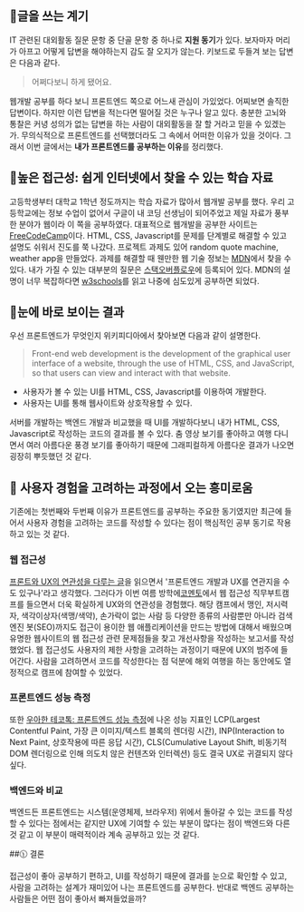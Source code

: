 ## 🤔글을 쓰는 계기

IT 관련된 대외활동 질문 문항 중 단골 문항 중 하나로 **지원 동기**가 있다. 보자마자 머리가 아프고 어떻게 답변을 해야하는지 감도 잘 오지가 않는다. 키보드로 두들겨 보는 답변은 다음과 같다.

> 어쩌다보니 하게 됐어요.

웹개발 공부를 하다 보니 프론트엔드 쪽으로 어느새 관심이 가있었다. 어찌보면 솔직한 답변이다. 하지만 이런 답변을 적는다면 떨어질 것은 누구나 알고 있다. 충분한 고뇌와 통찰은 커녕 성의가 없는 답변을 하는 사람이 대외활동을 잘 할 거라고 믿을 수 있겠는가. 무의식적으로 프론트엔드를 선택했더라도 그 속에서 어떠한 이유가 있을 것이다. 그래서 이번 글에서는 **내가 프론트엔드를 공부하는 이유**를 정리했다.

## 🚉높은 접근성: 쉽게 인터넷에서 찾을 수 있는 학습 자료

고등학생부터 대학교 1학년 정도까지는 학습 자료가 많아서 웹개발 공부를 했다. 우리 고등학교에는 정보 수업이 없어서 구글이 내 코딩 선생님이 되어주었고 제일 자료가 풍부한 분야가 웹이라 이 쪽을 공부하였다. 대표적으로 웹개발을 공부한 사이트는 [FreeCodeCamp](https://www.freecodecamp.org)이다. HTML, CSS, Javascript를 문제를 단계별로 해결할 수 있고 설명도 쉬워서 진도를 쭉 나갔다. 프로젝트 과제도 있어 random quote machine, weather app을 만들었다. 과제를 해결할 때 웬만한 웹 기술 정보는 [MDN](https://developer.mozilla.org)에서 찾을 수 있다. 내가 가질 수 있는 대부분의 질문은 [스택오버플로우](https://stackoverflow.com)에 등록되어 있다. MDN의 설명이 너무 복잡하다면 [w3schools](https://www.w3schools.com)를 읽고 나중에 심도있게 공부하면 되었다.

## 👀눈에 바로 보이는 결과

우선 프론트엔드가 무엇인지 위키피디아에서 찾아보면 다음과 같이 설명한다.

> Front-end web development is the development of the graphical user interface of a website, through the use of HTML, CSS, and JavaScript, so that users can view and interact with that website.

- 사용자가 볼 수 있는 UI를 HTML, CSS, Javascript를 이용하여 개발한다.
- 사용자는 UI를 통해 웹사이트와 상호작용할 수 있다.

서버를 개발하는 백엔드 개발과 비교했을 때 UI를 개발하다보니 내가 HTML, CSS, Javascript로 작성하는 코드의 결과를 볼 수 있다. 춤 영상 보기를 좋아하고 여행 다니면서 여러 아름다운 풍경 보기를 좋아하기 때문에 그래피컬하게 아름다운 결과가 나오면 굉장히 뿌듯했던 것 같다.

## 🤝 사용자 경험을 고려하는 과정에서 오는 흥미로움

기존에는 첫번째와 두번째 이유가 프론트엔드를 공부하는 주요한 동기였지만 최근에 들어서 사용자 경험을 고려하는 코드를 작성할 수 있다는 점이 핵심적인 공부 동기로 작용하고 있는 것 같다.

### 웹 접근성

[프론트와 UX의 연관성을 다루는 글](https://jbee.io/essay/about_frontend/#%ED%94%84%EB%A1%A0%ED%8A%B8%EC%97%94%EB%93%9C-%EA%B8%B0%EC%88%A0%EA%B3%BC-ux)을 읽으면서 '프론트엔드 개발과 UX를 연관지을 수도 있구나'라고 생각했다. 그러다가 이번 여름 방학에[코멘토](https://comento.kr/?index)에서 웹 접근성 직무부트캠프를 들으면서 더욱 확실하게 UX와의 연관성을 경험했다. 해당 캠프에서 맹인, 저시력자, 색각이상자(색맹/색약), 손가락이 없는 사람 등 다양한 종류의 사람뿐만 아니라 검색엔진 봇(SEO)까지도 접근이 용이한 웹 애플리케이션을 만드는 방법에 대해서 배웠으며 유명한 웹사이트의 웹 접근성 관련 문제점들을 찾고 개선사항을 작성하는 보고서를 작성했었다. 웹 접근성도 사용자의 제한 사항을 고려하는 과정이기 때문에 UX의 범주에 들어간다. 사람을 고려하면서 코드를 작성한다는 점 덕분에 해외 여행을 하는 동안에도 열정적으로 캠프에 참여할 수 있었다.

### 프론트엔드 성능 측정

또한 [우아한 테코톡: 프론트엔드 성능 측정](https://www.youtube.com/watch?v=IRj9vKBy9CA&ab_channel=%EC%9A%B0%EC%95%84%ED%95%9C%ED%85%8C%ED%81%AC)에 나온 성능 지표인 LCP(Largest Contentful Paint, 가장 큰 이미지/텍스트 블록의 렌더링 시간), INP(Interaction to Next Paint, 상호작용에 따른 응답 시간), CLS(Cumulative Layout Shift, 비동기적 DOM 렌더링으로 인해 의도치 않은 컨텐츠와 인터렉션) 등도 결국 UX로 귀결되지 않다 싶다.

### 백엔드와 비교

백엔드든 프론트엔드는 시스템(운영체제, 브라우저) 위에서 돌아갈 수 있는 코드를 작성할 수 있다는 점에서는 같지만 UX에 기여할 수 있는 부분이 많다는 점이 백엔드와 다른 것 같고 이 부분이 매력적이라 계속 공부하고 있는 것 같다.

##🕦 결론

접근성이 좋아 공부하기 편하고, UI를 작성하기 때문에 결과를 눈으로 확인할 수 있고, 사람을 고려하는 설계가 재미있어 나는 프론트엔드를 공부한다. 반대로 백엔드 공부하는 사람들은 어떤 점이 좋아서 빠져들었을까?
